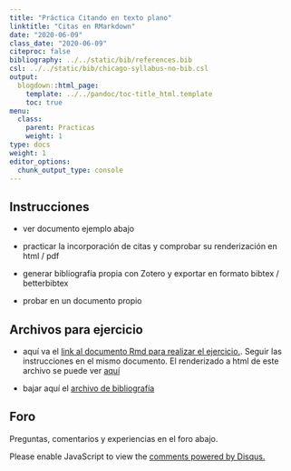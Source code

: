---
title: "Práctica Citando en texto plano"
linktitle: "Citas en RMarkdown"
date: "2020-06-09"
class_date: "2020-06-09"
citeproc: false
bibliography: ../../static/bib/references.bib
csl: ../../static/bib/chicago-syllabus-no-bib.csl
output:
  blogdown::html_page:
    template: ../../pandoc/toc-title_html.template
    toc: true
menu:
  class:
    parent: Practicas
    weight: 1
type: docs
weight: 1
editor_options:
  chunk_output_type: console
---


## Instrucciones

- ver documento ejemplo abajo

- practicar la incorporación de citas y comprobar su renderización en html / pdf

- generar bibliografía propia con Zotero y exportar en formato bibtex / betterbibtex

- probar en un documento propio


## Archivos para ejercicio

- aquí va el [link al documento Rmd para realizar el ejercicio. ](https://raw.githubusercontent.com/juancarloscastillo/cienciasocialabierta/master/static/assignment/taller_citandoplano/ejercicio_citandoplano.Rmd). Seguir las instrucciones en el mismo documento.
El renderizado a html de este archivo se puede ver [aquí](/assignment/taller_citandoplano/ejercicio_citandoplano.html)
 
- bajar aquí el [archivo de bibliografía](/assignment/taller_citandoplano/referencias.bib)


## Foro

Preguntas, comentarios y experiencias en el foro abajo.

<div id="disqus_thread"></div>
<script>

/**
*  RECOMMENDED CONFIGURATION VARIABLES: EDIT AND UNCOMMENT THE SECTION BELOW TO INSERT DYNAMIC VALUES FROM YOUR PLATFORM OR CMS.
*  LEARN WHY DEFINING THESE VARIABLES IS IMPORTANT: https://disqus.com/admin/universalcode/#configuration-variables*/
/*
var disqus_config = function () {
this.page.url = PAGE_URL;  // Replace PAGE_URL with your page's canonical URL variable
this.page.identifier = PAGE_IDENTIFIER; // Replace PAGE_IDENTIFIER with your page's unique identifier variable
};
*/
(function() { // DON'T EDIT BELOW THIS LINE
var d = document, s = d.createElement('script');
s.src = 'https://cienciasocialabierta-netlify-app.disqus.com/embed.js';
s.setAttribute('data-timestamp', +new Date());
(d.head || d.body).appendChild(s);
})();
</script>
<noscript>Please enable JavaScript to view the <a href="https://disqus.com/?ref_noscript">comments powered by Disqus.</a></noscript>
